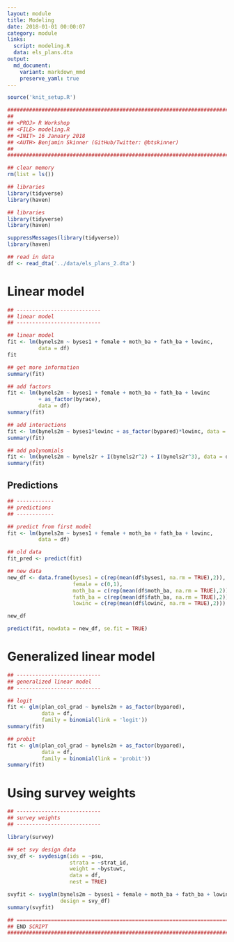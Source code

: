```yaml
---
layout: module
title: Modeling
date: 2018-01-01 00:00:07
category: module
links:
  script: modeling.R
  data: els_plans.dta
output:
  md_document:
    variant: markdown_mmd
    preserve_yaml: true
---
```


```r
source('knit_setup.R')
```
```r
################################################################################
##
## <PROJ> R Workshop
## <FILE> modeling.R 
## <INIT> 16 January 2018
## <AUTH> Benjamin Skinner (GitHub/Twitter: @btskinner)
##
################################################################################

## clear memory
rm(list = ls())

## libraries
library(tidyverse)
library(haven)

```
```r
## libraries
library(tidyverse)
library(haven)

```

```r
suppressMessages(library(tidyverse))
library(haven)

```

```r
## read in data
df <- read_dta('../data/els_plans_2.dta')

```

# Linear model
```r
## ---------------------------
## linear model
## ---------------------------

```

```r
## linear model
fit <- lm(bynels2m ~ byses1 + female + moth_ba + fath_ba + lowinc,
          data = df)
fit

## get more information
summary(fit)

```

```r
## add factors
fit <- lm(bynels2m ~ byses1 + female + moth_ba + fath_ba + lowinc
          + as_factor(byrace),
          data = df)
summary(fit)

```

```r
## add interactions
fit <- lm(bynels2m ~ byses1*lowinc + as_factor(bypared)*lowinc, data = df)
summary(fit)

```

```r
## add polynomials
fit <- lm(bynels2m ~ bynels2r + I(bynels2r^2) + I(bynels2r^3), data = df)
summary(fit)

```

## Predictions
```r
## ------------
## predictions
## ------------

```

```r
## predict from first model
fit <- lm(bynels2m ~ byses1 + female + moth_ba + fath_ba + lowinc,
          data = df)

## old data
fit_pred <- predict(fit)

## new data
new_df <- data.frame(byses1 = c(rep(mean(df$byses1, na.rm = TRUE),2)),
                     female = c(0,1),
                     moth_ba = c(rep(mean(df$moth_ba, na.rm = TRUE),2)),
                     fath_ba = c(rep(mean(df$fath_ba, na.rm = TRUE),2)),
                     lowinc = c(rep(mean(df$lowinc, na.rm = TRUE),2)))

new_df

predict(fit, newdata = new_df, se.fit = TRUE)

```


# Generalized linear model
```r
## ---------------------------
## generalized linear model
## ---------------------------

```

```r
## logit
fit <- glm(plan_col_grad ~ bynels2m + as_factor(bypared),
           data = df,
           family = binomial(link = 'logit'))
summary(fit)

## probit
fit <- glm(plan_col_grad ~ bynels2m + as_factor(bypared),
           data = df,
           family = binomial(link = 'probit'))
summary(fit)

```

# Using survey weights
```r
## ---------------------------
## survey weights
## ---------------------------

```

```r
library(survey)

```

```r
## set svy design data
svy_df <- svydesign(ids = ~psu,
                    strata = ~strat_id,
                    weight = ~bystuwt,
                    data = df,
                    nest = TRUE)

svyfit <- svyglm(bynels2m ~ byses1 + female + moth_ba + fath_ba + lowinc,
                 design = svy_df)
summary(svyfit)

```

```r

## =============================================================================
## END SCRIPT
################################################################################
```
